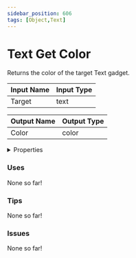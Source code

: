 ```yaml
---
sidebar_position: 606
tags: [Object,Text]
---
```


# Text Get Color

Returns the color of the target Text gadget.




<EsbSvg />

| Input Name | Input Type |
|-----------|-----------|
| Target | text |

| Output Name | Output Type |
|-----------|-----------|
| Color | color |


<details>
  <summary>Properties</summary>
  <div>
    <div>
    <table>
      <thead>
        <tr>
          <th>Is beta required?</th>
          <th>❌</th>
        </tr>
        <tr>
          <th>Is this chip a trolling risk?</th>
          <th>❌</th>
        </tr>
        <tr>
          <th>Chip UUID</th>
          <th>2b28277e-29a1-4b97-b151-2f23ff28c4c2</th>
        </tr>
      </thead>
    </table>
    </div>
  </div>
</details>

### Uses

None so far!

### Tips

None so far!

### Issues

None so far!